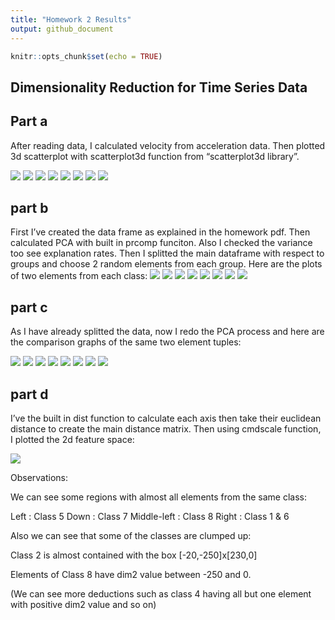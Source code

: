 ```yaml
---
title: "Homework 2 Results"
output: github_document
---
```


```r
knitr::opts_chunk$set(echo = TRUE)
```
## Dimensionality Reduction for Time Series Data

## Part a
After reading data, I calculated velocity from acceleration data. Then plotted 3d scatterplot with scatterplot3d function from "scatterplot3d library".

![](Rplot1.png)
![](Rplot2.png)
![](Rplot3.png)
![](Rplot4.png)
![](Rplot5.png)
![](Rplot6.png)
![](Rplot7.png)
![](Rplot8.png)

## part b

First I've created the data frame as explained in the homework pdf. Then calculated PCA with built in prcomp funciton. Also I checked the variance too see explanation rates. Then I splitted the main dataframe with respect to groups and choose 2 random elements from each group. Here are the plots of two elements from each class:
![](b1.png)
![](b2.png)
![](b3.png)
![](b4.png)
![](b5.png)
![](b6.png)
![](b7.png)
![](b8.png)


## part c
As I have already splitted the data, now I redo the PCA process and here are the comparison graphs of the same two element tuples:


![](c1.png)
![](c2.png)
![](c3.png)
![](c4.png)
![](c5.png)
![](c6.png)
![](c7.png)
![](c8.png)


## part d

I've the built in dist function to calculate each axis then take their euclidean distance to create the main distance matrix. Then using cmdscale function, I plotted the 2d feature space:


![](d_multidimscaling.png)


Observations:

We can see some regions with almost all elements from the same class:

Left        : Class 5
Down        : Class 7
Middle-left : Class 8
Right       : Class 1 & 6

Also we can see that some of the classes are clumped up:

Class 2 is almost contained with the box [-20,-250]x[230,0]

Elements of Class 8 have dim2 value between -250 and 0.

(We can see more deductions such as class 4 having all but one element with positive dim2 value and so on)

